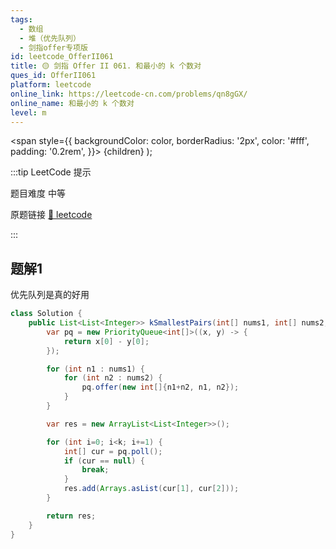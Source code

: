 ```yaml
---
tags:
  - 数组
  - 堆（优先队列）
  - 剑指offer专项版
id: leetcode_OfferII061
title: 🟡 剑指 Offer II 061. 和最小的 k 个数对
ques_id: OfferII061
platform: leetcode
online_link: https://leetcode-cn.com/problems/qn8gGX/
online_name: 和最小的 k 个数对
level: m
---
```


  <span
    style={{
      backgroundColor: color,
      borderRadius: '2px',
      color: '#fff',
      padding: '0.2rem',
    }}>
    {children}
  </span>
);

:::tip LeetCode 提示

题目难度 <Highlight color="#ffc01e">中等</Highlight>

原题链接 [🔗 leetcode](https://leetcode-cn.com/problems/qn8gGX/)

:::

## 题解1

优先队列是真的好用

```java
class Solution {
    public List<List<Integer>> kSmallestPairs(int[] nums1, int[] nums2, int k) {
        var pq = new PriorityQueue<int[]>((x, y) -> {
            return x[0] - y[0];
        });

        for (int n1 : nums1) {
            for (int n2 : nums2) {
                pq.offer(new int[]{n1+n2, n1, n2});
            }
        }

        var res = new ArrayList<List<Integer>>();

        for (int i=0; i<k; i+=1) {
            int[] cur = pq.poll();
            if (cur == null) {
                break;
            }
            res.add(Arrays.asList(cur[1], cur[2]));
        }

        return res;
    }
}
```
